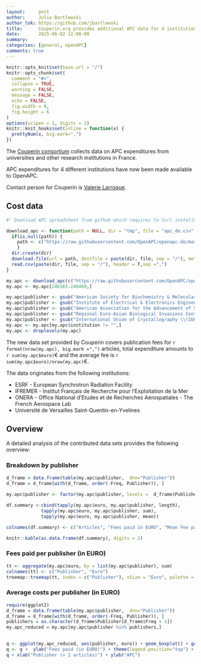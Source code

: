 ```yaml
---
layout:     post
author:     Julia Bartlewski
author_lnk: https://github.com/jbartlewski
title:      Couperin.org provides additional APC data for 4 institutions
date:       2025-06-02 12:00:00
summary:    
categories: [general, openAPC]
comments: true
---
```



```r
knitr::opts_knit$set(base.url = "/")
knitr::opts_chunk$set(
  comment = "#>",
  collapse = TRUE,
  warning = FALSE, 
  message = FALSE,
  echo = FALSE,
  fig.width = 9,
  fig.height = 6
)
options(scipen = 1, digits = 2)
knitr::knit_hooks$set(inline = function(x) {
  prettyNum(x, big.mark=",")
})
```

The [Couperin consortium](https://couperin.org) collects data on APC expenditures from universities and other research institutions in France. 

APC expenditures for 4 different institutions have now been made available to OpenAPC.

Contact person for Couperin is [Valerie Larroque](mailto:apc@couperin.org).

## Cost data

```r
#' Download APC spreadsheet from github which requires to Curl installed

download_apc <- function(path = NULL, dir = "tmp", file = "apc_de.csv"){
  if(is.null(path)) {
    path <- c("https://raw.githubusercontent.com/OpenAPC/openapc-de/master/data/apc_de.csv")
    } 
  dir.create(dir) 
  download.file(url = path, destfile = paste(dir, file, sep = "/"), method = "curl")
  read.csv(paste(dir, file, sep = "/"), header = T,sep =",")
}

my.apc <- download_apc(c("https://raw.githubusercontent.com/OpenAPC/openapc-de/v4.154.10-7-3/data/apc_de.csv"))
my.apc <- my.apc[246365:246469,]

my.apc$publisher <- gsub("American Society for Biochemistry & Molecular Biology \\(ASBMB\\)", "ASBMB", my.apc$publisher)
my.apc$publisher <- gsub("Institute of Electrical & Electronics Engineers \\(IEEE\\)", "IEEE", my.apc$publisher)
my.apc$publisher <- gsub("American Association for the Advancement of Science \\(AAAS\\)", "AAAS", my.apc$publisher)
my.apc$publisher <- gsub("Regional Euro-Asian Biological Invasions Centre Oy \\(REABIC\\)", "REABIC", my.apc$publisher)
my.apc$publisher <- gsub("International Union of Crystallography \\(IUCr\\)", "IUCr", my.apc$publisher)
my.apc <- my.apc[my.apc$institution != "",]
my.apc <- droplevels(my.apc)

```

The new data set provided by Couperin covers publication fees for `r format(nrow(my.apc), big.mark =",")` articles, total expenditure amounts to `r sum(my.apc$euro)`€ and the average fee is `r sum(my.apc$euro)/nrow(my.apc)`€.

The data originates from the following institutions:

- ESRF - European Synchrotron Radiation Facility
- IFREMER - Institut Français de Recherche pour l'Exploitation de la Mer
- ONERA - Office National d'Etudes et de Recherches Aérospatiales - The French Aerospace Lab
- Université de Versailles Saint-Quentin-en-Yvelines



## Overview

A detailed analysis of the contributed data sets provides the following overview:

### Breakdown by publisher

```r
d_frame = data.frame(table(my.apc$publisher,  dnn="Publisher"))                 
d_frame = d_frame[with(d_frame, order(-Freq, Publisher)), ]                                           
                                    
my.apc$publisher <- factor(my.apc$publisher, levels =  d_frame$Publisher)

df.summary <-cbind(tapply(my.apc$euro, my.apc$publisher, length),
             tapply(my.apc$euro, my.apc$publisher, sum),
             tapply(my.apc$euro, my.apc$publisher, mean))

colnames(df.summary) <- c("Articles", "Fees paid in EURO", "Mean Fee paid")

knitr::kable(as.data.frame(df.summary), digits = 2)
```

### Fees paid per publisher (in EURO)

```r
tt <- aggregate(my.apc$euro, by = list(my.apc$publisher), sum)
colnames(tt) <- c("Publisher", "Euro")
treemap::treemap(tt, index = c("Publisher"), vSize = "Euro", palette = "Paired")
```

###  Average costs per publisher (in EURO)

```r
require(ggplot2)
d_frame = data.frame(table(my.apc$publisher,  dnn="Publisher"))                 
d_frame = d_frame[with(d_frame, order(-Freq, Publisher)), ]
publishers = as.character(d_frame$Publisher[d_frame$Freq > 1])
my.apc_reduced = my.apc[my.apc$publisher %in% publishers,]

  
q <- ggplot(my.apc_reduced, aes(publisher, euro)) + geom_boxplot() + geom_point()
q <- q +  ylab("Fees paid (in EURO)") + theme(legend.position="top") + theme_bw(base_size = 18) + coord_flip()
q + xlab("Publisher (> 1 articles)") + ylab("APC")
```
